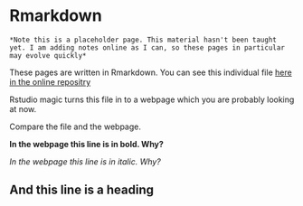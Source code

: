 # Rmarkdown


```block
*Note this is a placeholder page. This material hasn't been taught yet. I am adding notes online as I can, so these pages in particular may evolve quickly*
```

These pages are written in Rmarkdown. You can see this individual file [here in the online repositry](https://github.com/tomstafford/psy6422/blob/master/008-rmarkdown.Rmd)

Rstudio magic turns this file in to a webpage which you are probably looking at now.

Compare the file and the webpage. 

**In the webpage this line is in bold. Why?**

*In the webpage this line is in italic. Why?*

## And this line is a heading